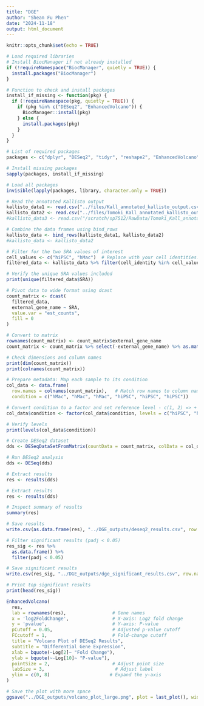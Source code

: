 ```yaml
---
title: "DGE"
author: "Shean Fu Phen"
date: "2024-11-18"
output: html_document
---
```


```r
knitr::opts_chunk$set(echo = TRUE)
```

```r
# Load required libraries
# Install BiocManager if not already installed
if (!requireNamespace("BiocManager", quietly = TRUE)) {
  install.packages("BiocManager")
}

# Function to check and install packages
install_if_missing <- function(pkg) {
  if (!requireNamespace(pkg, quietly = TRUE)) {
    if (pkg %in% c("DESeq2", "EnhancedVolcano")) {
      BiocManager::install(pkg)
    } else {
      install.packages(pkg)
    }
  }
}

# List of required packages
packages <- c("dplyr", "DESeq2", "tidyr", "reshape2", "EnhancedVolcano", "pheatmap")

# Install missing packages
sapply(packages, install_if_missing)

# Load all packages
invisible(lapply(packages, library, character.only = TRUE))

```


```r
# Read the annotated Kallisto output
kallisto_data1 <- read.csv("../files/Kall_annotated_kallisto_output.csv")
kallisto_data2 <- read.csv("../files/Tomoki_Kall_annotated_kallisto_output.csv")
#kallisto_data3 <- read.csv("/scratch/sp7512/RawData/Tomoki_Kall_annotated_kallisto_output.csv")

# Combine the data frames using bind_rows
kallisto_data <- bind_rows(kallisto_data1, kallisto_data2)
#kallisto_data <- kallisto_data2
```

```r
# Filter for the two SRA values of interest
cell_values <- c("hiPSC", "hMac")  # Replace with your cell identities!
filtered_data <- kallisto_data %>% filter(cell_identity %in% cell_values)

# Verify the unique SRA values included
print(unique(filtered_data$SRA))
```

```r
# Pivot data to wide format using dcast
count_matrix <- dcast(
  filtered_data,
  external_gene_name ~ SRA,
  value.var = "est_counts",
  fill = 0
)

# Convert to matrix
rownames(count_matrix) <- count_matrix$external_gene_name
count_matrix <- count_matrix %>% select(-external_gene_name) %>% as.matrix()

# Check dimensions and column names
print(dim(count_matrix))
print(colnames(count_matrix))

```

```r
# Prepare metadata: Map each sample to its condition
col_data <- data.frame(
  row.names = colnames(count_matrix),   # Match row names to column names of count_matrix
  condition = c("hMac", "hMac", "hMac", "hiPSC", "hiPSC", "hiPSC"))

# Convert condition to a factor and set reference level - c(1, 2) => + in 2 relative to 1 (so positive log2fcs refer to + in cell type 2)
col_data$condition <- factor(col_data$condition, levels = c("hiPSC", "hMac"))

# Verify levels
print(levels(col_data$condition))

```


```r
# Create DESeq2 dataset
dds <- DESeqDataSetFromMatrix(countData = count_matrix, colData = col_data, design = ~condition)

# Run DESeq2 analysis
dds <- DESeq(dds)

# Extract results
res <- results(dds)

```

```r
# Extract results
res <- results(dds)

# Inspect summary of results
summary(res)

# Save results
write.csv(as.data.frame(res), "../DGE_outputs/deseq2_results.csv", row.names = TRUE)

# Filter significant results (padj < 0.05)
res_sig <- res %>%
  as.data.frame() %>%
  filter(padj < 0.05)

# Save significant results
write.csv(res_sig, "../DGE_outputs/dge_significant_results.csv", row.names = TRUE)

# Print top significant results
print(head(res_sig))

```


```r
EnhancedVolcano(
  res,
  lab = rownames(res),                 # Gene names
  x = 'log2FoldChange',                # X-axis: Log2 fold change
  y = 'pvalue',                        # Y-axis: P-value
  pCutoff = 0.05,                      # Adjusted p-value cutoff
  FCcutoff = 1,                        # Fold-change cutoff
  title = "Volcano Plot of DESeq2 Results",
  subtitle = "Differential Gene Expression",
  xlab = bquote(~Log[2]~ "Fold Change"),
  ylab = bquote(~-Log[10]~ "P-value"),
  pointSize = 2,                       # Adjust point size
  labSize = 3,                          # Adjust label 
  ylim = c(0, 8)                      # Expand the y-axis
)

# Save the plot with more space
ggsave("../DGE_outputs/volcano_plot_large.png", plot = last_plot(), width = 12, height = 10, dpi = 300)
```


